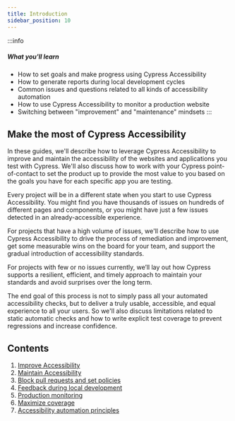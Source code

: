 ```yaml
---
title: Introduction
sidebar_position: 10
---
```


:::info

##### <Icon name="question-circle" color="#4BBFD2" /> What you'll learn

- How to set goals and make progress using Cypress Accessibility
- How to generate reports during local development cycles
- Common issues and questions related to all kinds of accessibility automation
- How to use Cypress Accessibility to monitor a production website
- Switching between "improvement" and "maintenance" mindsets
  :::

## Make the most of Cypress Accessibility

In these guides, we'll describe how to leverage Cypress Accessibility to improve and maintain the accessibility of the websites and applications you test with Cypress. We'll also discuss how to work with your Cypress point-of-contact to set the product up to provide the most value to you based on the goals you have for each specific app you are testing.

Every project will be in a different state when you start to use Cypress Accessibility. You might find you have thousands of issues on hundreds of different pages and components, or you might have just a few issues detected in an already-accessible experience.

For projects that have a high volume of issues, we'll describe how to use Cypress Accessibility to drive the process of remediation and improvement, get some measurable wins on the board for your team, and support the gradual introduction of accessibility standards.

For projects with few or no issues currently, we’ll lay out how Cypress supports a resilient, efficient, and timely approach to maintain your standards and avoid surprises over the long term.

The end goal of this process is not to simply pass all your automated accessibility checks, but to deliver a truly usable, accessible, and equal experience to all your users. So we'll also discuss limitations related to static automatic checks and how to write explicit test coverage to prevent regressions and increase confidence.

## Contents

1. [Improve Accessibility](/accessibility/guides/improve-accessibility)
1. [Maintain Accessibility](/accessibility/guides/maintain-accessibility)
1. [Block pull requests and set policies](/accessibility/guides/block-pull-requests)
1. [Feedback during local development](/accessibility/guides/local-development)
1. [Production monitoring](/accessibility/guides/production-monitoring)
1. [Maximize coverage](/accessibility/guides/maximize-coverage)
1. [Accessibility automation principles](/accessibility/guides/accessibility-automation)
